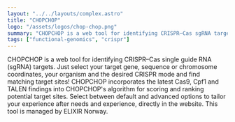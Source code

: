 ```yaml
---
layout: "../../layouts/complex.astro"
title: "CHOPCHOP"
logo: "/assets/logos/chop-chop.png"
summary: "CHOPCHOP is a web tool for identifying CRISPR–Cas sgRNA targets, supporting Cas9, Cpf1, and TALEN systems, with customizable options. It's managed by ELIXIR Norway."
tags: ["functional-genomics", "crispr"]
---
```


CHOPCHOP is a web tool for identifying CRISPR–Cas single guide RNA (sgRNA) targets. Just select your target gene, sequence or chromosome coordinates, your organism and the desired CRISPR mode and find matching target sites! CHOPCHOP incorporates the latest Cas9, Cpf1 and TALEN findings into CHOPCHOP's algorithm for scoring and ranking potential target sites. Select between default and advanced options to tailor your experience after needs and experience, directly in the website. This tool is managed by ELIXIR Norway.
